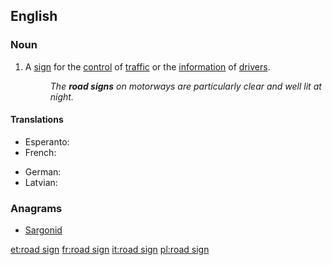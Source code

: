 ==English==

===Noun===
{{en-noun}}

# A [[sign]] for the [[control]] of [[traffic]] or the [[information]] of [[drivers]].
#: ''The '''road signs''' on motorways are particularly clear and well lit at night.''

====Translations====
{{trans-top|sign for traffic control or driver information}}
* Esperanto: {{t-|eo|vojsigno}}
* French: {{t+|fr|panneau de signalisation|m}}
{{trans-mid}}
* German: {{t+|de|Verkehrszeichen|n}}
* Latvian: {{t-|lv|ceļa rādītājs|m}}
{{trans-bottom}}

===Anagrams===
* [[Sargonid#English|Sargonid]]

[[et:road sign]]
[[fr:road sign]]
[[it:road sign]]
[[pl:road sign]]